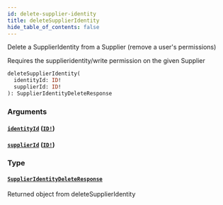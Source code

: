 ```yaml
---
id: delete-supplier-identity
title: deleteSupplierIdentity
hide_table_of_contents: false
---
```



Delete a SupplierIdentity from a Supplier (remove a user's permissions)

Requires the supplieridentity/write permission on the given Supplier

```graphql
deleteSupplierIdentity(
  identityId: ID!
  supplierId: ID!
): SupplierIdentityDeleteResponse
```


### Arguments

#### [`identityId`](#) ([`ID!`](/supply/api/graphql-admin/reference/scalars/id))




#### [`supplierId`](#) ([`ID!`](/supply/api/graphql-admin/reference/scalars/id))




### Type

#### [`SupplierIdentityDeleteResponse`](/supply/api/graphql-admin/reference/objects/supplier-identity-delete-response)

Returned object from deleteSupplierIdentity




